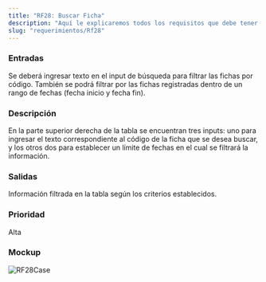 ```yaml
---
title: "RF28: Buscar Ficha"
description: "Aquí le explicaremos todos los requisitos que debe tener para poder usar nuestro software."
slug: "requerimientos/Rf28"
---
```



<h3>Entradas</h3>
Se deberá ingresar texto en el input de búsqueda para filtrar las fichas por código.
También se podrá filtrar por las fichas registradas dentro de un rango de fechas
(fecha inicio y fecha fin).

<h3>Descripción</h3>
En la parte superior derecha de la tabla se encuentran tres inputs: uno para ingresar
el texto correspondiente al código de la ficha que se desea buscar, y los otros dos
para establecer un límite de fechas en el cual se filtrará la información.

<h3>Salidas</h3>
Información filtrada en la tabla según los criterios establecidos.

<h3>Prioridad</h3>
Alta

<h3>Mockup</h3>
<Image src={RF28Case} alt="RF28Case" width={3148} height={2270} />
